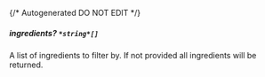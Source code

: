 {/* Autogenerated DO NOT EDIT  */}
##### **ingredients?** `*string*[]`
A list of ingredients to filter by. If not provided all ingredients will be returned.

